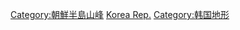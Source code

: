 {{Commonscat|Mountains of South Korea}}

[[Category:朝鮮半島山峰|Category:朝鮮半島山峰]]
[[Category:亚洲各国山峰‎|Korea Rep.]]
[[Category:韩国地形|Category:韩国地形]]
